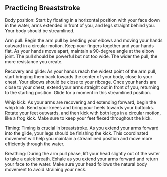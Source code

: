 ## Practicing Breaststroke
Body position: Start by floating in a horizontal position with your face down in the water, arms extended in front of you, and legs straight behind you. Your body should be streamlined.

Arm pull: Begin the arm pull by bending your elbows and moving your hands outward in a circular motion. Keep your fingers together and your hands flat. As your hands move apart, maintain a 90-degree angle at the elbow joint. The pull should be powerful but not too wide. The wider the pull, the more resistance you create.

Recovery and glide: As your hands reach the widest point of the arm pull, start bringing them back towards the center of your body, close to your chest. Your elbows should be close to your ribcage. Once your hands are close to your chest, extend your arms straight out in front of you, returning to the starting position. Glide for a moment in this streamlined position.

Whip kick: As your arms are recovering and extending forward, begin the whip kick. Bend your knees and bring your heels towards your buttocks. Rotate your feet outwards, and then kick with both legs in a circular motion, like a frog kick. Make sure to keep your feet flexed throughout the kick.

Timing: Timing is crucial in breaststroke. As you extend your arms forward into the glide, your legs should be finishing the kick. This coordinated movement will help you maintain a streamlined position and move more efficiently through the water.

Breathing: During the arm pull phase, lift your head slightly out of the water to take a quick breath. Exhale as you extend your arms forward and return your face to the water. Make sure your head follows the natural body movement to avoid straining your neck.